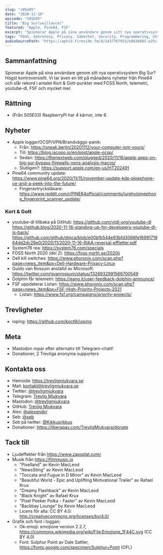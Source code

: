 ```yaml
---
slug: "s05e05"
date: "2020-11-18"
episode: "S05E05"
title: "Big Sur(veillance)"
featured: "Apple, Pine64, FSF"
excerpt: "Spionerar Apple på sina användare genom sitt nya operativsystem Big Sur? Högst kontroversiellt. Vi tar även en titt på månadens nyheter från Pine64 och slår rekord i antalet Kort & Gott-punkter med FOSS North, telemetri, youtube-dl, FSF och mycket mer."
tags: "FOSS, Sekretess, Privacy, Säkerhet, Security, Programmering, Utveckling, Mjukvara, PinePhone, Technology, Linux, Open Source, Apple, Big Sur, OCSP, Pine64, youtube-dl, System76, FOSS North, Dell, Guido van Rossum, Microsoft, FSF, Free Software Foundation, ioping" 
audioSourcePath: "https://aphid.fireside.fm/d/1437767933/e86366d5-e25c-4aab-9a13-33b7144ac160/29625a53-daa8-4287-aca5-77af196e4889.mp3"
---
```

## Sammanfattning
Spionerar Apple på sina användare genom sitt nya operativsystem Big Sur? Högst kontroversiellt. Vi tar även en titt på månadens nyheter från Pine64 och slår rekord i antalet Kort & Gott-punkter med FOSS North, telemetri, youtube-dl, FSF och mycket mer.

## Rättning
- (Från S05E03) RaspberryPi har 4 kärnor, inte 8.

## Nyheter
- Apple loggar/OCSP/VPN/Brandväggs-panik:
    - Från: https://sneak.berlin/20201112/your-computer-isnt-yours/
    - Till: https://blog.jacopo.io/en/post/apple-ocsp/
    - Sedan: https://thenextweb.com/plugged/2020/11/16/apple-apps-on-big-sur-bypass-firewalls-vpns-analysis-macos/
    - Slutligen?: https://support.apple.com/en-us/HT202491
- Pine64 community update: https://www.pine64.org/2020/11/15/november-update-kde-pinephone-ce-and-a-peek-into-the-future/
  - Fingeravtrycksläsare: https://www.reddit.com/r/PINE64official/comments/jurehy/pinephone_fingerprint_scanner_update/

### Kort & Gott 
- youtube-dl tillbaka på GitHub: https://github.com/ytdl-org/youtube-dl https://github.blog/2020-11-16-standing-up-for-developers-youtube-dl-is-back/ https://github.com/github/dmca/blob/e00bfb544e93bfd3066fe1699171964dd2dc29e0/2020/11/2020-11-16-RIAA-reversal-effletter.pdf
- System76 rea: https://system76.com/specials
- FOSS North 2020 (del 2): https://foss-north.se/2020ii
- Dell kill switches: https://www.phoronix.com/scan.php?page=news_item&px=Dell-Hardware-Privacy-Linux
- Guido van Rossum anställd av Microsoft: https://twitter.com/gvanrossum/status/1326932991566700549 
- Dolphin får telemetri: https://eang.it/user-feedback-dolphin-announce/
- FSF uppdaterar Listan: https://www.phoronix.com/scan.php?page=news_item&px=FSF-High-Priority-Projects-2021
  - Listan: https://www.fsf.org/campaigns/priority-projects/

## Trevligheter
- ioping: https://github.com/koct9i/ioping

## Meta
- Mastodon ropar efter alternativ till Telegram-chatt!
- Donationer, 2 Trevliga anonyma supporters

## Kontakta oss
- Hemsida: https://trevligmjukvara.se
- Mail: kontakt@trevligmjukvara.se
- Twitter: [@trevligmjukvara](https://twitter.com/trevligmjukvara)
- Telegram: [Trevlig Mjukvara](https://t.me/trevligmjukvara)
- Mastodon: [@trevligmjukvara](https://mastodon.linuxkompis.se/@trevligmjukvara)
- GitHub: [Trevlig Mjukvara](https://github.com/trevligmjukvara)
- Alex: [@_alexander_](https://mastodon.online/@_alexander_)
- Seb: [@seb](https://social.gelotte.dev/@seb)
- Seb på twitter: [@Kikkusrikkus](https://twitter.com/Kikkusrikkus)
- Donationer: https://liberapay.com/TrevligMjukvara/donate

## Tack till
- Ljudeffekter från https://www.zapsplat.com/
- Musik från https://filmmusic.io
  - "Pixelland" av Kevin MacLeod
  - "NewsSting" av Kevin MacLeod
  - "Toccata and Fugue in D Minor" av Kevin MacLeod
  - "Beautiful World - Epic and Uplifting Motivational Trailer" av Rafael Krux
  - "Dreamy Flashback" av Kevin MacLeod
  - "Black Knight" av Rafael Krux
  - "Pixel Peeker Polka - Faster" av Kevin MacLeod
  - "Backbay Lounge" by Kevin MacLeod
  - Licens för alla: CC BY 4.0: http://creativecommons.org/licenses/by/4.0/
- Grafik och font i loggan:
  - Ok-emoji: emojione version 2.2.7, https://commons.wikimedia.org/wiki/File:Emojione_1F44C.svg (CC BY 4.0)
  - Font: Sulphur Point av Dale Sattler, https://fonts.google.com/specimen/Sulphur+Point (OFL)
